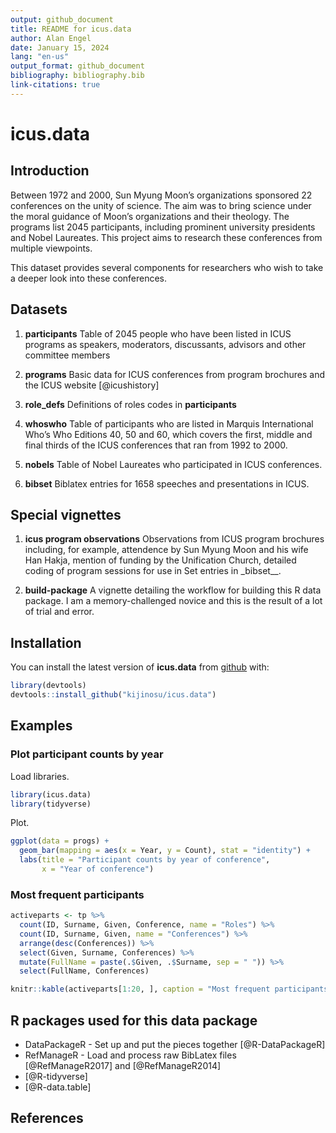 ```yaml
---
output: github_document
title: README for icus.data
author: Alan Engel
date: January 15, 2024
lang: "en-us"
output_format: github_document
bibliography: bibliography.bib
link-citations: true
---
```

# icus.data

## Introduction
Between 1972 and 2000, Sun Myung Moon's organizations sponsored 22 conferences 
on the unity of science. The aim was to bring science under the moral guidance 
of Moon's organizations and their theology. The programs list 2045 participants, 
including prominent university presidents and Nobel Laureates. This project 
aims to research these conferences from multiple viewpoints.

This dataset provides several components for researchers who wish to take a deeper
look into these conferences.

## Datasets

1. __participants__ Table of 2045 people who have been
listed in ICUS programs as speakers, moderators, discussants,
advisors and other committee members

2. __programs__ Basic data for ICUS conferences from program brochures and
the ICUS website [@icushistory]

3. __role_defs__ Definitions of roles codes in __participants__

4. __whoswho__ Table of participants who are listed in Marquis
International Who's Who Editions 40, 50 and 60, which covers the first, middle
and final thirds of the ICUS conferences that ran from 1992 to 2000.

5. __nobels__ Table of Nobel Laureates who participated in ICUS conferences.

6. __bibset__ Biblatex entries for 1658 speeches and presentations in ICUS.

## Special vignettes

1. __icus program observations__ Observations from ICUS program brochures
including, for example, attendence by Sun Myung Moon and his wife Han Hakja,
mention of funding by the Unification Church, detailed coding of program sessions
for use in Set entries in _bibset__.

2. __build-package__ A vignette detailing the workflow for building this R data
package. I am a memory-challenged novice and this is the result of a lot of trial and error.

## Installation

You can install the latest version of __icus.data__ from [github](https://github.com/kijinosu/icus.data) with:

```r
library(devtools)
devtools::install_github("kijinosu/icus.data")
```

## Examples

### Plot participant counts by year

Load libraries.

```r
library(icus.data)
library(tidyverse)
```

Plot.

```r
ggplot(data = progs) +
  geom_bar(mapping = aes(x = Year, y = Count), stat = "identity") +
  labs(title = "Participant counts by year of conference",
       x = "Year of conference")
```



### Most frequent participants

```r
activeparts <- tp %>%
  count(ID, Surname, Given, Conference, name = "Roles") %>%
  count(ID, Surname, Given, name = "Conferences") %>%
  arrange(desc(Conferences)) %>%
  select(Given, Surname, Conferences) %>%
  mutate(FullName = paste(.$Given, .$Surname, sep = " ")) %>%
  select(FullName, Conferences)

knitr::kable(activeparts[1:20, ], caption = "Most frequent participants")
```

## R packages used for this data package

* DataPackageR - Set up and put the pieces together [@R-DataPackageR]
* RefManageR - Load and process raw BibLatex files [@RefManageR2017]
and [@RefManageR2014]
* [@R-tidyverse]
* [@R-data.table]

## References
